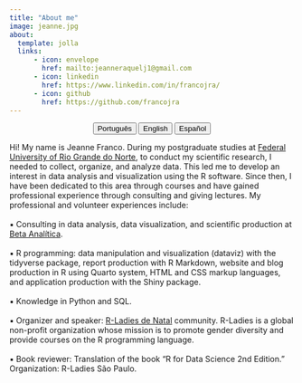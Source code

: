 ---
title: "About me"
image: jeanne.jpg
about:
  template: jolla
  links:
      - icon: envelope
        href: mailto:jeanneraquelj1@gmail.com
      - icon: linkedin
        href: https://www.linkedin.com/in/francojra/
      - icon: github
        href: https://github.com/francojra
---

<center>

::: {.btn-group role="group" aria-label="About"}
<a href="about-pt.html"> <button type="button" class="btn btn-primary me-md-2 btn-sm">Português</button></a> <a href="about-en.html"> <button type="button" class="btn btn-primary me-md-2 btn-sm">English</button></a> <a href="about-es.html"><button type="button" class="btn btn-primary me-md-2 btn-sm">Español</button></a>
:::

</center>

Hi! My name is Jeanne Franco. During my postgraduate studies at [Federal University of Rio Grande do Norte](https://www.ufrn.br/), to conduct my scientific research, I needed to collect, organize, and analyze data. This led me to develop an interest in data analysis and visualization using the R software. Since then, I have been dedicated to this area through courses and have gained professional experience through consulting and giving lectures. My professional and volunteer experiences include:\
\
▪ Consulting in data analysis, data visualization, and scientific production at [Beta Analítica](https://betaanalitica.com.br/).\
\
▪ R programming: data manipulation and visualization (dataviz) with the tidyverse package, report production with R Markdown, website and blog production in R using Quarto system, HTML and CSS markup languages, and application production with the Shiny package.\
\
▪ Knowledge in Python and SQL.\
\
▪ Organizer and speaker: [R-Ladies de Natal](https://rladies.org/) community. R-Ladies is a global non-profit organization whose mission is to promote gender diversity and provide courses on the R programming language.\
\
▪ Book reviewer: Translation of the book "R for Data Science 2nd Edition." Organization: R-Ladies São Paulo.
